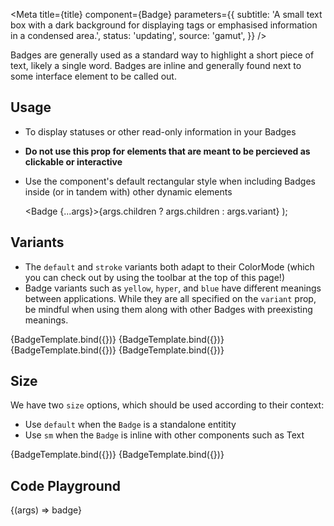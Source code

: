
<Meta
  title={title}
  component={Badge}
  parameters={{
    subtitle:
      'A small text box with a dark background for displaying tags or emphasised information in a condensed area.',
    status: 'updating',
    source: 'gamut',
  }}
/>

Badges are generally used as a standard way to highlight a short piece of text, likely a single word. Badges are inline and generally found next to some interface element to be called out.

## Usage

- To display statuses or other read-only information in your Badges
- **Do not use this prop for elements that are meant to be percieved as clickable or interactive**
- Use the component's default rectangular style when including Badges inside (or in tandem with) other dynamic elements

  <Badge {...args}>{args.children ? args.children : args.variant}</Badge>
);

## Variants

- The `default` and `stroke` variants both adapt to their <LinkTo kind='Foundations/ColorMode'>ColorMode</LinkTo> (which you can check out by using the toolbar at the top of this page!)
- Badge variants such as `yellow`, `hyper`, and `blue` have different meanings between applications. While they are all specified on the `variant` prop, be mindful when using them along with other Badges with preexisting meanings.

<Canvas>
  <Story name="default" args={{ children: 'default' }}>
    {BadgeTemplate.bind({})}
  </Story>
  <Story name="stroke" args={{ variant: 'stroke' }}>
    {BadgeTemplate.bind({})}
  </Story>
  <Story name="grey" args={{ variant: 'grey' }}>
    {BadgeTemplate.bind({})}
  </Story>
  <Story name="yellow" args={{ variant: 'yellow' }}>
    {BadgeTemplate.bind({})}
  </Story>
</Canvas>

## Size

We have two `size` options, which should be used according to their context:

- Use `default` when the `Badge` is a standalone entitity
- Use `sm` when the `Badge` is inline with other components such as <LinkTo kind='Typography/Text'>Text</LinkTo>

<Canvas>
  <Story
    name="default size"
    args={{ variant: 'stroke', children: 'default size' }}
  >
    {BadgeTemplate.bind({})}
  </Story>
  <Story name="small" args={{ size: 'sm', children: 'sm size' }}>
    {BadgeTemplate.bind({})}
  </Story>
</Canvas>

## Code Playground

<Canvas>
  <Story name="Badge">{(args) => <Badge {...args}>badge</Badge>}</Story>
</Canvas>

<PropsTable story="Badge" />
